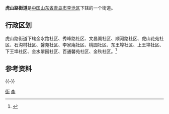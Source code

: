 '''虎山路街道'''是[[中华人民共和国|中国]][[山东省|山东省]][[青岛市|青岛市]][[李沧区|李沧区]]下辖的一个街道。

== 行政区划 ==

虎山路街道下辖金水路社区、秀峰路社区、文昌阁社区、顺河路社区、虎山花苑社区、石沟村社区、馨苑社区、李家庵社区、桃园社区、东王埠社区、上王埠社区、下王埠社区、金水翠园社区、百通馨苑社区、金秋社区。<ref>{{Cite web|url=http://www.stats.gov.cn/tjsj/tjbz/tjyqhdmhcxhfdm/2015/37/02/13/370213007.html|title=统计用区划和城乡划分代码/山东省/青岛市/李沧区/虎山路街道办事处|accessdate=2017-04-23|author=国家统计局|date=2015-09-30|publisher=|archive-date=2017-04-27|archive-url=https://web.archive.org/web/20170427033821/http://www.stats.gov.cn/tjsj/tjbz/tjyqhdmhcxhfdm/2015/37/02/13/370213007.html|dead-url=no}}</ref>
== 参考资料 ==
{{Reflist}}
{{-}}
{{青岛小作品}}
{{青岛市李沧区行政区划}}
{{青岛市行政区划}}
[[Category:李沧区|街]]
[[Category:青岛乡级行政区划|李]]